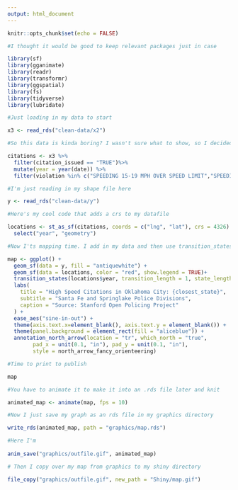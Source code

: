 ```yaml
---
output: html_document
---
```


```r
knitr::opts_chunk$set(echo = FALSE)

#I thought it would be good to keep relevant packages just in case

library(sf)
library(gganimate)
library(readr)
library(transformr)
library(ggspatial)
library(fs)
library(tidyverse)
library(lubridate)
```

```r

#Just loading in my data to start

x3 <- read_rds("clean-data/x2")

#So this data is kinda boring? I wasn't sure what to show, so I decided to just show where the bulk of high level speeding was happening over the years. So I filter for citations, mutate for year, and then filter for just 15-19 and over 25 citations. I mutate for year because I wanted to show data per year as opposed to per day. 

citations <- x3 %>%
  filter(citation_issued == "TRUE")%>%
  mutate(year = year(date)) %>%
  filter(violation %in% c("SPEEDING 15-19 MPH OVER SPEED LIMIT","SPEEDING MORE THAN 25 MPH OVER SPEED LIM"))
```

```r

#I'm just reading in my shape file here

y <- read_rds("clean-data/y") 

#Here's my cool code that adds a crs to my datafile

locations <- st_as_sf(citations, coords = c("lng", "lat"), crs = 4326) %>%
  select("year", "geometry")
```

```r

#Now I'ts mapping time. I add in my data and then use transition_states to animate. I prefer transition_states over transition_time because I can manually change the transition rates to make it better. Then I add in labels, remove some unnecessary axis info, and then I add some color to spice things up. Oh and check out this cool compass I added? Pretty cool right? 

map <- ggplot() +
  geom_sf(data = y, fill = "antiquewhite") +
  geom_sf(data = locations, color = "red", show.legend = TRUE)+
  transition_states(locations$year, transition_length = 1, state_length = 20, wrap = TRUE) +
  labs(
    title = "High Speed Citations in Oklahoma City: {closest_state}",
    subtitle = "Santa Fe and Springlake Police Divisions",
    caption = "Source: Stanford Open Policing Project"
  ) +
  ease_aes("sine-in-out") +
  theme(axis.text.x=element_blank(), axis.text.y = element_blank()) +
  theme(panel.background = element_rect(fill = "aliceblue")) +
  annotation_north_arrow(location = "tr", which_north = "true", 
        pad_x = unit(0.1, "in"), pad_y = unit(0.1, "in"),
        style = north_arrow_fancy_orienteering) 

#Time to print to publish

map
```

```r

#You have to animate it to make it into an .rds file later and knit

animated_map <- animate(map, fps = 10)

#Now I just save my graph as an rds file in my graphics directory

write_rds(animated_map, path = "graphics/map.rds")

#Here I'm 
   
anim_save("graphics/outfile.gif", animated_map)

# Then I copy over my map from graphics to my shiny directory

file_copy("graphics/outfile.gif", new_path = "Shiny/map.gif")
```


